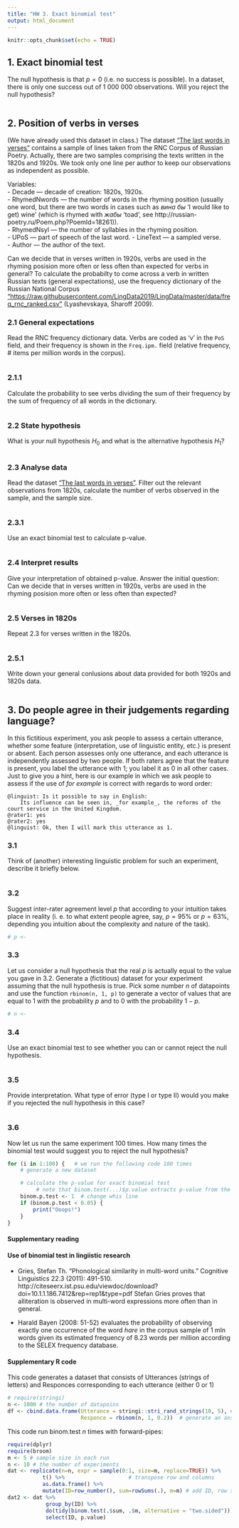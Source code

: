 ```yaml
---
title: "HW 3. Exact binomial test"
output: html_document
---
```


```r
knitr::opts_chunk$set(echo = TRUE)
```

## 1. Exact binomial test

The null hypothesis is that $p=0$ (i.e. no success is possible). In a dataset, there is only one success out of 1 000 000 observations. Will you reject the null hypothesis? 
```

```


## 2. Position of verbs in verses

(We have already used this dataset in class.)
The dataset [“The last words in verses”](https://raw.githubusercontent.com/LingData2019/LingData/master/data/poetry_last_in_lines.csv) contains a sample of lines taken from the RNC Corpus of Russian Poetry. Actually, there are two samples comprising the texts written in the 1820s and 1920s. We took only one line per author to keep our observations as independent as possible. 

Variables:  
- Decade — decade of creation: 1820s, 1920s.  
- RhymedNwords — the number of words in the rhyming position (usually one word, but there are two words in cases such as _вина бы_ 'I would like to get) wine' (which is rhymed with _жабы_ 'toad', see http://russian-poetry.ru/Poem.php?PoemId=18261)).  
- RhymedNsyl — the number of syllables in the rhyming position.  
- UPoS — part of speech of the last word. 
- LineText — a sampled verse.  
- Author — the author of the text.  

Can we decide that in verses written in 1920s, verbs are used in the rhyming posision more often or less often than expected for verbs in general? To calculate the probabilty to come across a verb in written Russian texts (general expectations), use the frequency dictionary of the Russian National Corpus ["https://raw.githubusercontent.com/LingData2019/LingData/master/data/freq_rnc_ranked.csv"]("https://raw.githubusercontent.com/LingData2019/LingData/master/data/freq_rnc_ranked.csv") (Lyashevskaya, Sharoff 2009). 

### 2.1 General expectations

Read the RNC frequency dictionary data. Verbs are coded as 'v' in the `PoS` field, and their frequency is shown in the `Freq.ipm.` field (relative frequency, # items per million words in the corpus). 
```r

```

### 2.1.1

Calculate the probability to see verbs dividing the sum of their frequency by the sum of frequency of all words in the dictionary.
```r

```

### 2.2 State hypothesis

What is your null hypothesis $H_0$ and what is the alternative hypothesis $H_1$?
```

```

### 2.3 Analyse data

Read the dataset [“The last words in verses”](https://raw.githubusercontent.com/LingData2019/LingData/master/data/poetry_last_in_lines.csv). Filter out the relevant observations from 1820s, calculate the number of verbs observed in the sample, and the sample size. 
```r

```

### 2.3.1

Use an exact binomial test to calculate p-value. 
```r

```

### 2.4 Interpret results

Give your interpretation of obtained p-value. Answer the initial question: Can we decide that in verses written in 1920s, verbs are used in the rhyming posision more often or less often than expected?
```

```

### 2.5 Verses in 1820s

Repeat 2.3 for verses written in the 1820s.
```r

```

### 2.5.1

Write down your general conlusions about data provided for both 1920s and 1820s data.
```

```

## 3. Do people agree in their judgements regarding language? 

In this fictitious experiment, you ask people to assess a certain utterance, whether some feature (interpretation, use of linguistic entity, etc.) is present or absent. Each person assesses only one utterance, and each utterance is independently assessed by two people. If both raters agree that the feature is present, you label the utterance with 1; you label it as 0 in all other cases.
Just to give you a hint, here is our example in which we ask people to assess if the use of _for example_ is correct with regards to word order:  
```
@linguist: Is it possible to say in English:
    Its influence can be seen in, _for example_, the reforms of the court service in the United Kingdom.
@rater1: yes
@rater2: yes
@linguist: Ok, then I will mark this utterance as 1.
```

### 3.1 

Think of (another) interesting linguistic problem for such an experiment, describe it briefly below.
```

```


### 3.2 

Suggest inter-rater agreement level $p$ that according to your intuition takes place in reality (i. e. to what extent people agree, say, $p=95\%$ or $p=63\%$, depending you intuition about the complexity and nature of the task).
```r
# p <- 
```


### 3.3

Let us consider a null hypothesis that the real $p$ is actually equal to the value you gave in 3.2. Generate a (fictitious) dataset for your experiment assuming that the null hypothesis is true.  Pick some number $n$ of datapoints and use the function `rbinom(n, 1, p)` to generate a vector of values that are equal to 1 with the probability $p$ and to 0 with the probability $1-p$.

```r
# n <- 

```


### 3.4

Use an exact binomial test to see whether you can or cannot reject the null hypothesis. 

```r

```


### 3.5

Provide interpretation. What type of error (type I or type II) would you make if you rejected the null hypothesis in this case?
```

```


### 3.6 

Now let us run the same experiment 100 times. How many times the binomial test would suggest you to reject the null hypothesis?

```r
for (i in 1:100) {   # we run the following code 100 times
    # generate a new dataset

    # calculate the p-value for exact binomial test
         # note that binom.test(...)$p.value extracts p-value from the result of binom.test
    binom.p.test <- 1  # change whis line
    if (binom.p.test < 0.05) {
        print("Ooops!")
    }
}
```

#### Supplementary reading

#### Use of binomial test in lingiistic research
* Gries, Stefan Th. "Phonological similarity in multi-word units." Cognitive Linguistics 22.3 (2011): 491-510. http://citeseerx.ist.psu.edu/viewdoc/download?doi=10.1.1.186.7412&rep=rep1&type=pdf
Stefan Gries proves that alliteration is observed in multi-word expressions more often than in general.

* Harald Bayen (2008: 51-52) evaluates the probability of observing exactly one occurrence of the word _hare_ in the corpus sample of 1 mln words given its estimated frequency of 8.23 words per million according to the SELEX frequency database.

#### Supplementary R code

This code generates a dataset that consists of Utterances (strings of letters) and Responces corresponding to each utterance (either 0 or 1)
```r
# require(stringi)
n <- 1000 # the number of datapoins
df <- cbind.data.frame(Utterance = stringi::stri_rand_strings(10, 5), # generate a random string
                       Responce = rbinom(n, 1, 0.2))  # generate an answer (either 0 ot 1) randomly with p(1) = 0.2
```

This code run binom.test $n$ times with forward-pipes:
```r
require(dplyr)
require(broom)
m <- 5 # sample size in each run
n <- 10 # the number of experiments
dat <- replicate(n=n, expr = sample(0:1, size=m, replace=TRUE)) %>% 
           t() %>%                    # transpose row and columns
           as.data.frame() %>% 
           mutate(ID=row_number(), sum=rowSums(.), m=m) # add ID, row sums, sample size
dat2 <- dat %>% 
            group_by(ID) %>%
            do(tidy(binom.test(.$sum, .$m, alternative = "two.sided"))) %>%
            select(ID, p.value)
```

